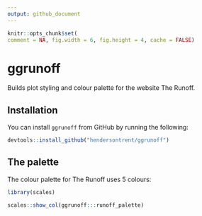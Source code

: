 ```yaml
---
output: github_document
---
```


```r
knitr::opts_chunk$set(
comment = NA, fig.width = 6, fig.height = 4, cache = FALSE)
```

# ggrunoff

Builds plot styling and colour palette for the website The Runoff.

## Installation

You can install `ggrunoff` from GitHub by running the following:

```r
devtools::install_github("hendersontrent/ggrunoff")
```

## The palette

The colour palette for The Runoff uses 5 colours:

``` r
library(scales)

scales::show_col(ggrunoff:::runoff_palette)
```
